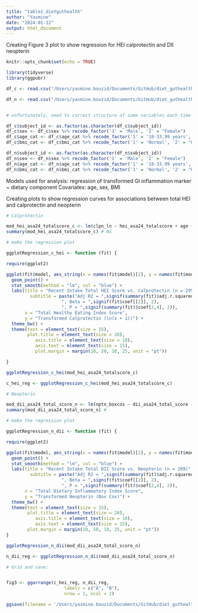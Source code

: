 ```yaml
---
title: "table1_dietguthealth"
author: "Yasmine"
date: "2024-01-12"
output: html_document
---
```


Creating Figure 3 plot to show regression for HEI calprotectin and DII neopterin

```r
knitr::opts_chunk$set(echo = TRUE)

library(tidyverse)
library(ggpubr)

```

```r

df_c <- read.csv("/Users/yasmine.bouzid/Documents/GitHub/diet_guthealth/data/df_c.csv", header = T)

df_n <- read.csv("/Users/yasmine.bouzid/Documents/GitHub/diet_guthealth/data/df_n.csv", header = T)


# unfortunately, need to correct structure of some variables each time -->

df_c$subject_id <- as.factor(as.character(df_c$subject_id))
df_c$sex <- df_c$sex %>% recode_factor('1' = 'Male', '2' = "Female")
df_c$age_cat <- df_c$age_cat %>% recode_factor('1' = '18-33.99 years', '2' = "34-49.99 years", '3' = "50-65 years")
df_c$bmi_cat <- df_c$bmi_cat %>% recode_factor('1' = 'Normal', '2' = "Overweight", '3' = "Obese")

df_n$subject_id <- as.factor(as.character(df_n$subject_id))
df_n$sex <- df_n$sex %>% recode_factor('1' = 'Male', '2' = "Female")
df_n$age_cat <- df_n$age_cat %>% recode_factor('1' = '18-33.99 years', '2' = "34-49.99 years", '3' = "50-65 years")
df_n$bmi_cat <- df_n$bmi_cat %>% recode_factor('1' = 'Normal', '2' = "Overweight", '3' = "Obese")

```

Models used for analysis: regression of transformed GI inflammation marker ~ dietary component
Covariates: age, sex, BMI

Creating plots to show regression curves for associations between total HEI and calprotectin and neopterin

```r

# Calprotectin

mod_hei_asa24_totalscore_c <- lm(clpn_ln ~ hei_asa24_totalscore + age + sex + bmi_final, data = df_c)
summary(mod_hei_asa24_totalscore_c) # NS

# make the regression plot 

ggplotRegression_c_hei <- function (fit) {

require(ggplot2)

ggplot(fit$model, aes_string(x = names(fit$model)[2], y = names(fit$model)[1])) + 
  geom_point() +
  stat_smooth(method = "lm", col = "blue") +
  labs(title = "Recent Intake Total HEI Score vs. Calprotectin (n = 295)",
         subtitle = paste("Adj R2 = ",signif(summary(fit)$adj.r.squared, 2),
                     ", Beta = ",signif(fit$coef[[2]], 2),
                     ", P = ",signif(summary(fit)$coef[2,4], 2)),
       x = "Total Healthy Eating Index Score",
       y = "Transformed Calprotectin (ln(x + 1))") +
  theme_bw() + 
  theme(text = element_text(size = 15),
        plot.title = element_text(size = 20),
           axis.title = element_text(size = 18),
           axis.text = element_text(size = 15),
           plot.margin = margin(10, 20, 10, 25, unit = "pt"))

}

ggplotRegression_c_hei(mod_hei_asa24_totalscore_c)

c_hei_reg <- ggplotRegression_c_hei(mod_hei_asa24_totalscore_c)

# Neopterin

mod_dii_asa24_total_score_n <- lm(nptn_boxcox ~ dii_asa24_total_score + age + sex + bmi_final, data = df_n)
summary(mod_dii_asa24_total_score_n) # 

# make the regression plot 

ggplotRegression_n_dii <- function (fit) {

require(ggplot2)

ggplot(fit$model, aes_string(x = names(fit$model)[2], y = names(fit$model)[1])) + 
  geom_point() +
  stat_smooth(method = "lm", col = "blue") +
  labs(title = "Recent Intake Total DII Score vs. Neopterin (n = 289)",
         subtitle = paste("Adj R2 = ",signif(summary(fit)$adj.r.squared, 2),
                     ", Beta = ",signif(fit$coef[[2]], 2),
                     ", P = ",signif(summary(fit)$coef[2,4], 2)),
       x = "Total Dietary Inflammatory Index Score",
       y = "Transformed Neopterin (Box Cox)") +
  theme_bw() + 
  theme(text = element_text(size = 15),
        plot.title = element_text(size = 20),
           axis.title = element_text(size = 18),
           axis.text = element_text(size = 15), 
        plot.margin = margin(10, 50, 10, 25, unit = "pt"))
}

ggplotRegression_n_dii(mod_dii_asa24_total_score_n)

n_dii_reg <- ggplotRegression_n_dii(mod_dii_asa24_total_score_n)

```
```r

# Grid and save: 


fig3 <- ggarrange(c_hei_reg, n_dii_reg,
                      labels = c("A", "B"),
                      nrow = 1, ncol = 2)

ggsave(filename = '/Users/yasmine.bouzid/Documents/GitHub/diet_guthealth/plots/fig3.jpg', plot = fig3, device = 'jpeg', dpi = 300, width = 16, height = 6.4, units = "in")

```

